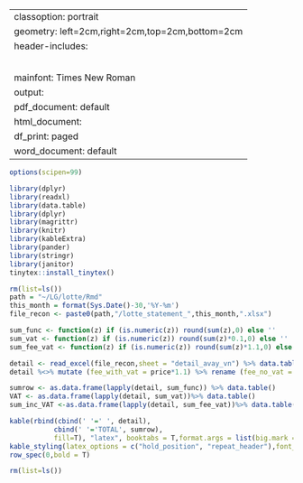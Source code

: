 
---
classoption: portrait
geometry: left=2cm,right=2cm,top=2cm,bottom=2cm
header-includes: \usepackage{vntex} 
                 \usepackage{fancyhdr} 
                 \usepackage{longtable} 
                 \pagestyle{fancy}
                 \fancyhead[L]{LEAD GENERATION DETAIL REPORT 05/2023 AVAY-VNPT}
                 \fancyhead[R]{Số Lotte-Leadgen-2023-05}
mainfont: Times New Roman
output:
  pdf_document: default
  html_document:
    df_print: paged
  word_document: default
---
  
```r
options(scipen=99)

library(dplyr)
library(readxl)
library(data.table)
library(dplyr)
library(magrittr)
library(knitr)
library(kableExtra)
library(pander)
library(stringr)
library(janitor)
tinytex::install_tinytex()

rm(list=ls())
path = "~/LG/lotte/Rmd"
this_month = format(Sys.Date()-30,'%Y-%m') 
file_recon <- paste0(path,"/lotte_statement_",this_month,".xlsx") 

sum_func <- function(z) if (is.numeric(z)) round(sum(z),0) else ''
sum_vat <- function(z) if (is.numeric(z)) round(sum(z)*0.1,0) else ''
sum_fee_vat <- function(z) if (is.numeric(z)) round(sum(z)*1.1,0) else ''

detail <- read_excel(file_recon,sheet = "detail_avay_vn") %>% data.table() %>% select (-score_range)
detail %<>% mutate (fee_with_vat = price*1.1) %>% rename (fee_no_vat = price)
```

```r

sumrow <- as.data.frame(lapply(detail, sum_func)) %>% data.table()
VAT <- as.data.frame(lapply(detail, sum_vat))%>% data.table()
sum_inc_VAT <-as.data.frame(lapply(detail, sum_fee_vat))%>% data.table()

kable(rbind(cbind(' '=' ', detail),
           cbind(' '='TOTAL', sumrow),
           fill=T), "latex", booktabs = T,format.args = list(big.mark = ","),align='l',longtable = TRUE,row.names = TRUE) %>% 
kable_styling(latex_options = c("hold_position", "repeat_header"),font_size = 8, full_width =F,row_label_position = "c") %>% 
row_spec(0,bold = T)
```

```r
rm(list=ls())

```
